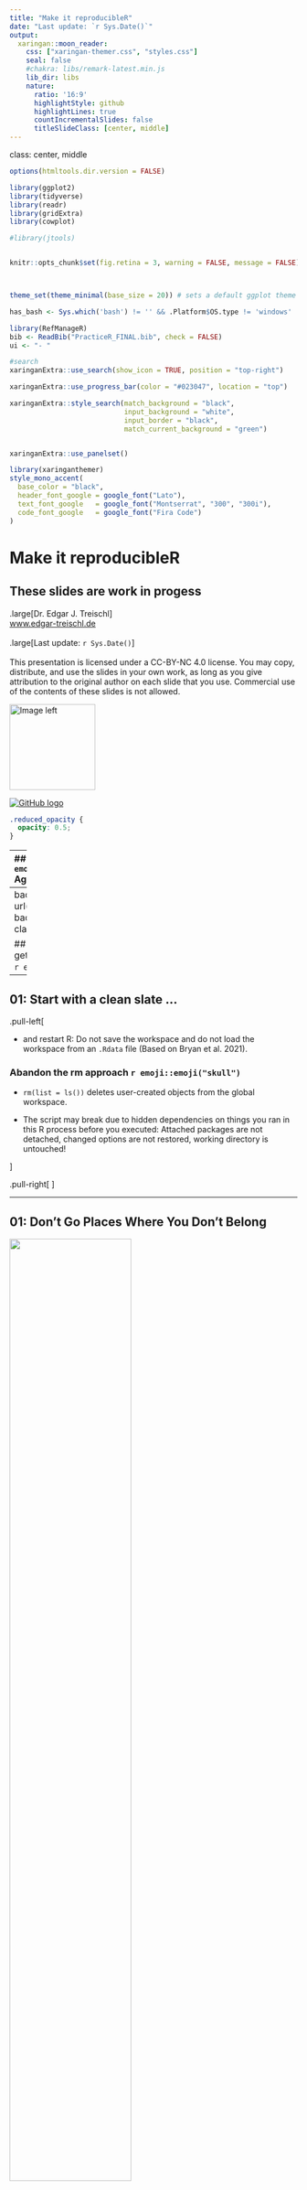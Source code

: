 ```yaml
---
title: "Make it reproducibleR"
date: "Last update: `r Sys.Date()`"
output:
  xaringan::moon_reader:
    css: ["xaringan-themer.css", "styles.css"] 
    seal: false
    #chakra: libs/remark-latest.min.js
    lib_dir: libs
    nature:
      ratio: '16:9'
      highlightStyle: github
      highlightLines: true
      countIncrementalSlides: false
      titleSlideClass: [center, middle]
---
```


class: center, middle



```r
options(htmltools.dir.version = FALSE)

library(ggplot2)
library(tidyverse)
library(readr)
library(gridExtra)
library(cowplot)

#library(jtools)


knitr::opts_chunk$set(fig.retina = 3, warning = FALSE, message = FALSE)



theme_set(theme_minimal(base_size = 20)) # sets a default ggplot theme

has_bash <- Sys.which('bash') != '' && .Platform$OS.type != 'windows'

library(RefManageR)
bib <- ReadBib("PracticeR_FINAL.bib", check = FALSE)
ui <- "- "
```




```r
#search
xaringanExtra::use_search(show_icon = TRUE, position = "top-right")

xaringanExtra::use_progress_bar(color = "#023047", location = "top")

xaringanExtra::style_search(match_background = "black",
                            input_background = "white",
                            input_border = "black",
                            match_current_background = "green")


xaringanExtra::use_panelset()

```


```r
library(xaringanthemer)
style_mono_accent(
  base_color = "black",
  header_font_google = google_font("Lato"),
  text_font_google   = google_font("Montserrat", "300", "300i"),
  code_font_google   = google_font("Fira Code")
)
```



  
# Make it reproducibleR
## These slides are work in progess

.large[Dr. Edgar J. Treischl] <br>
<a href="http://www.edgar-treischl.de" target="_blank">www.edgar-treischl.de</a>
<br/>
<br/>
.large[Last update: `r Sys.Date()`]
<br/>
<br/>
This presentation is licensed under a CC-BY-NC 4.0 license.
You may copy, distribute, and use the slides in your own work, as long as you give attribution to the original author on each slide that you use. Commercial use of the contents of these slides is not allowed.

<div class="remark-footer">
  <!-- Left-aligned image -->
  <img src="images/by-nceu.png" alt="Image left" width="150px" class="footer-left"/>
  
  <!-- Right-aligned GitHub logo -->
  <a href="https://github.com/edgar-treischl/Workshop_GitHubIntro" target="_blank">
    <img src="https://github.githubassets.com/assets/GitHub-Mark-ea2971cee799.png" 
         alt="GitHub logo" class="footer-right"/>
  </a>
</div>




```css
.reduced_opacity {
  opacity: 0.5;
}
```


---
## `r emoji::emoji("schedule")` Agenda





.pull-left[


### `r emoji::emoji("one")` Develop
### `r emoji::emoji("two")`  Build
### `r emoji::emoji("three")`  Document
### `r emoji::emoji("four")`  Deploy





]

.pull-right[


]




---
background-image: url("images/hitrobin.gif")
background-size: cover
class: bottom, center



## .white[Develop, but get rid of bad habits first `r emoji::emoji("smile")`] 



---
## 01: Start with a clean slate ...

.pull-left[

- and restart R: Do not save the workspace and do not load the workspace from an `.Rdata` file (Based on Bryan et al. 2021). 


### Abandon the rm approach `r emoji::emoji("skull")`

- `rm(list = ls())` deletes user-created objects from the global workspace.

- The script may break due to hidden dependencies on things you ran in this R process before you executed: Attached packages are not detached, changed options are not restored, working directory is untouched!





]

.pull-right[
<figure>
    <img src="https://rstats.wtf/img/rstudio-workspace.png" style="width: 100%"/>
</figure>
]


---

## 01: Don't Go Places Where You Don't Belong

<img src="images/drake.png" style="width: 65%"/>


---

## 01: Fix paths with the here package

### Abandon absolute paths, they will break anyway `r emoji::emoji("skull")`



```r
#Don't:
readr::read_csv("~/Documents/Berichte/orig/104_data.csv")
```

Create a project and use the `here` package:

```r
#Here returns the path to the project
here::here()
```


```r
#Create a path to the data file
here::here("data", "descriptive_title.csv")
```









---


## 01: R vs. Rmd

### `r emoji::emoji("finger")` Code lives in R, Code and Text in Rmd files

If you need to create a document from a source code, run:

```r
#spin converts an R script to an Rmd file
knitr::spin("script.R")
```

- Roxygen comments will be treated as text (more about that later)
- Add yaml header to the script to control the output


If you need to extract the code from an Rmd file, run:


```r
#Extracts R code chunks from Rmd files
knitr::purl()
```

- Adjust the level of extraction with the `documentation` parameter (e.g., code only)
- Set `purl = FALSE` to avoid the extraction of code chunks



---
background-image: url("images/away.gif")
background-size: cover
class: bottom, center


# .red[Keep your version under control] 

---
background-image: url(https://github.githubassets.com/assets/GitHub-Mark-ea2971cee799.png)
background-position: 90% 5%
background-size: 8%

## 01: Git(Hub)

### Track changes over time

<figure>
    <a href="https://r-pkgs.org" target="_blank"><img src="https://edgar-treischl.github.io/Workshop_GitHubIntro/images/Fig_0901.png" alt="www.edgar-treischl.de" width="95%"/> <figcaption style = "color: darkgray;">'Hadley Wickham and Jennifer Bryan'</figcaption>
</figure>



---
background-image: url(https://styler.r-lib.org/reference/figures/logo.png)
background-position: 90% 5%
background-size: 8%

## 01: Develop With Style(r)


.pull-left[

<div class="info-box">
  <i>`r emoji::emoji("lightning")`️️</i> "styler formats your code according to the tidyverse style guide (https://style.tidyverse.org) (or your custom style guide) so you can direct your attention to the content of your code".
</div>


]

.pull-right[

```r
styler::style_text(
  "myFunction<-function( x,y){
  if(sum( x , y )==10){
    print( 'Sum is correct!' )
  }
}"
)

```

]








---
background-image: url(https://github.com/r-lib/lintr/blob/main/man/figures/logo.png)
background-position: 90% 5%
background-size: 8%

## 01: Lint

<br/>

.pull-left[

<div class="info-box">
  <i>`r emoji::emoji("lightning")`️</i>"lintr provides static code analysis for R. It checks for adherence to a given style, identifying syntax errors and possible semantic issues, then reports them to you so you can take action. ".
</div>


]

.pull-right[

```r
lintr::lint(text = 'myFunction <- function(x, y) {
  if (sum(x, y) == 10) {
    print("Sum is correct!")
  }
}')
```

]








---
background-image: url("images/gotham.gif")
background-size: cover
class: bottom, center


## .white[Let's build ... `r emoji::emoji("evil")`] 


---
## 02 Build: R Packages

.pull-left[


- *Reusability and Distribution*: Make sure everything is under the hood and share with the world. Plus: simplifies version control, dependency management, and installation
- *Organization and Maintainability*: A package encourages a clean and organized structure for your code (functions, documentation, tests), making it easier to maintain, update, and extend over time.

- *Documentation*: A package allows you to include automatic documentation (help files, website, vignettes) , making it much easier for others - and the future yourself - to understand how it works.


]

.pull-right[
<figure>
    <a href="https://r-pkgs.org" target="_blank"><img src="https://r-pkgs.org/images/cover-2e-small.png" alt="www.edgar-treischl.de" width="65%"/> <figcaption style = "color: darkgray;">'Hadley Wickham and Jennifer Bryan'</figcaption>
</figure>
]



---
## 02 Build: usethis

.pull-left[

### Automate package and project setup with usethis

```r
#Create a new package
usethis::create_package("path/to/package")
```

```r
#Add a package in the DESCRIPTION file
usethis::use_package("ggplot2")
```


```r
#Add a readme file
usethis::use_readme_rmd()
```


]

.pull-right[
<figure>
    <a href="https://usethis.r-lib.org/" target="_blank"><img src="https://usethis.r-lib.org/logo.png" alt="www.edgar-treischl.de" width="65%" align="center"/>
</figure>
]


---
background-image: url(https://usethis.r-lib.org/logo.png)
background-position: 90% 5%
background-size: 8%
## 02 Build: Github Actions

.pull-left[

Continuous Integration/Continuous Deployment:

1. *Reliability via Automated Testing*: We can automatically run tests on every commit, ensuring that code changes don't break functionality.

2. *Consistent Environments*: CI/CD pipelines define reproducible environments, ensuring that the code runs the same way on every machine, regardless the local setup.

3. *Effortless Deployment*: With GitHub Actions, you can automate the deployment of R Markdown reports, Shiny apps, R packages, and so on.

]

.pull-right[

```yaml
# Workflow from: https://github.com/r-lib/actions/tree/v2/examples

on:
  push:
    branches: [main, master]
  pull_request:
    branches: [main, master]

name: R-CMD-check

jobs:
  R-CMD-check:
    runs-on: ubuntu-latest
    env:
      GITHUB_PAT: ${{ secrets.GITHUB_TOKEN }}
      R_KEEP_PKG_SOURCE: yes
    steps:
      - uses: actions/checkout@v3

...
```

]


---
background-image: url(https://usethis.r-lib.org/logo.png)
background-position: 90% 5%
background-size: 8%

## 02: Github Actions and usethis



Usethis has predefined workflows for:

```r
usethis::use_github_action()

# Which action do you want to add? (0 to exit)
# (See <https://github.com/r-lib/actions/tree/v2/examples> for other options) 
# 
# 1: check-standard: Run `R CMD check` on Linux, macOS, and Windows
# 2: test-coverage: Compute test coverage and report to https://about.codecov.io
# 3: pr-commands: Add /document and /style commands for pull requests
```


---
background-image: url("images/test.gif")
background-size: cover
class: bottom, center

# .black[... but don't forget to test `r emoji::emoji("silly")`] 


---
background-image: url(https://testthat.r-lib.org/logo.png)
background-position: 90% 5%
background-size: 8%
## 02: testthat

<br/>

<div class="info-box">
  <i>`r emoji::emoji("lightning")`</i> "Testing your code can be painful and tedious, but it greatly increases the quality of your code. testthat tries to make testing as fun as possible, so that you get a visceral satisfaction from writing tests. Testing should be addictive, so you do it all the time."
</div>

<br/>

.pull-left[

```r
#Set up the test infrastructure
# And build a test
usethis::use_test("name")
```

]

.pull-right[

<img src="images/testRStudio.png" style="width: 90%"/>

]


---
background-image: url(https://covr.r-lib.org/reference/figures/logo.png)
background-position: 90% 5%
background-size: 8%
## 02 Build: covr


.panelset[

.panel[.panel-name[Test Coverage]

.pull-left[

<div class="info-box">
  <i>`r emoji::emoji("lightning")`️</i>"Track test coverage for your R package and view reports locally or (optionally) upload the results to codecov or coveralls."
</div>




]
.pull-right[
```r
# Inspect the test coverage
covr::report()
```

]


]

.panel[.panel-name[Report]

<img src="images/covr1.png" style="width: 50%"/>

]

.panel[.panel-name[Tracked Source]
 <img src="images/covr.png" style="width: 80%"/>
]

.panel[.panel-name[...]

- Work together
- Host websites for projects
- GitHub Gist
- ...

]
]





---
background-image: url("images/ordinary.gif")
background-size: cover
class: bottom, center


## .red[Documentation] 


---
background-image: url(https://roxygen2.r-lib.org/logo.png)
background-position: 90% 5%
background-size: 8%
## 03 Document: roxygen2

.pull-left[

### Describe your functions and ...

<div class="info-box">
  <i>`r emoji::emoji("wand")`️</i> "... roxygen2 will process your source code and comments to automatically generate .Rd files in man/, NAMESPACE, and, if needed, the Collate field in DESCRIPTION.". (XX et al.)
</div>



- Help files for your functions will be available

- The pkgdown package will use the roxygen2 comments to create a website for your package

]

.pull-right[


```r
#' Function title
#' 
#' @description What does this `add` function.
#' 
#' @param x Function parameter.
#' @param y Function parameter.
#'
#' @return A number.
#'
#' @examples
#' add(1, 1)

#' @export
add <- function(x, y) {
  x + y
}
```

]

---


## 03 Document: pkgdown

.pull-left[

<div class="info-box">
  <i>`r emoji::emoji("lightning")`️</i> "The goal of pkgdown is to make it easy to make an elegant and useful package website with a minimum of work. You can get a basic website up and running in just a couple of minutes. If you’re using GitHub, we recommend setting up pkgdown and GitHub actions to automatically build and publish your site". (Wickham et al.)
</div>


]

.pull-right[
<figure>
    <a href="https://pkgdown.r-lib.org" target="_blank"><img src="https://pkgdown.r-lib.org/logo.png" alt="https://pkgdown.r-lib.org" width="50%" align="right"/>
</figure>
]

<br>








---
background-image: url(https://pkgdown.r-lib.org/logo.png)
background-position: 90% 5%
background-size: 8%

## 03 Document: pkgdown
<br>
<br>
<img src="images/pkgdown.png" style="width: 90%"/>



---
background-image: url(https://pkgdown.r-lib.org/logo.png)
background-position: 90% 5%
background-size: 8%

## 03 Document: pkgdown

### Create a pkgdown website via:

.pull-left[

```r
#usethis creates config file: => _pkgdown.yml config file
usethis::use_pkgdown()

#Build the website via:
pkgdown::build_site()
```

### `r emoji::emoji("rocket")` via GitHub Actions:

```r
#Add corresponding GHA to deploy each time you push to GitHub
usethis::use_pkgdown_github_pages
```




]

.pull-right[

```yaml
# _pkgdown.yml
url: https://edgar-treischl.github.io/ProjectX/
template:
  bootstrap: 5
  bootswatch: litera
  bslib:
    base_font: {google: "Solway"}
    heading_font: {google: "Solway"}
navbar:
...
```


]





---
background-image: url("images/wash.gif")
background-size: contain
class: bottom, center



<br>
## .white[Deploy] 


---
## 04 Deploy: The renv package

<div class="info-box">
  <i>`r emoji::emoji("lightning")`</i> "The renv package helps you create reproducible environments for your R projects. Use renv to make your R projects more isolated, portable and reproducible.
</div>

.pull-left[

- Isolated: Installing a new or updated package for one project won’t break your other projects, and vice versa.

- Portable: Easily transport your projects from one computer to another, even across different platforms.

- Reproducible: renv records the exact package versions you depend on, and ensures those exact versions are the ones that get installed." (Ushey and Wickham)

]

.pull-right[
<figure>
    <a href="https://rstudio.github.io/renv/index.html" target="_blank"><img src="https://rstudio.github.io/renv/logo.svg" alt="The renv package" width="65%"/>
</figure>
]


---
background-image: url(https://rstudio.github.io/renv/logo.svg)
background-position: 90% 5%
background-size: 8%

## 04 Deploy: Control the R environment

.pull-left[

- Use `renv::init()` to initiate a new project:
  - Gives you the power of isolation because it creates a project library 
  - Creates a .Rprofile file to load the renv library as long as renv is active
  - The package creates a renv.lock with metadata about every project package so that it can be installed on a new machine

- Use `renv::snapshot()` to create a snapshot of the project environment

- Use `renv::restore()` to restore the project environment





]

.pull-right[

<figure>
    <a href="https://rstudio.github.io/renv/index.html" target="_blank"><img src="https://rstudio.github.io/renv/articles/renv.png" alt="www.edgar-treischl.de" width="95%"/>
</figure>


]


---
## 04 Deploy: lockfile example

```shell
  "R": {
    "Version": "4.4.1",
    "Repositories": [
      {
        "Name": "CRAN",
        "URL": "https://cloud.r-project.org"
      }
    ]
  },
  "Packages": {
    "markdown": {
      "Package": "markdown",
      "Version": "1.0",
      "Source": "Repository",
      "Repository": "CRAN",
      "Hash": "4584a57f565dd7987d59dda3a02cfb41"}
    }
```


---
## 04 Deploy: sessioninfo

```r
mysession <- sessioninfo::session_info()
mysession$platform
```


Set the parameter: `to_file = "session.log"`  to export a log file


---
## Control the R environment
### sessioninfo


```r
sessioninfo::session_info(info = "external")
```

```bash
═ Session info ═══════════════════════════════════════════════════════════════
─ External software ──────────────────────────────────────────────────────────
 setting        value
 cairo          1.17.6
 cairoFT
 pango          1.50.14
 png            1.6.40
 jpeg           9.5
 tiff           LIBTIFF, Version 4.5.0
 tcl            8.6.13
 curl           8.7.1
 ...
──────────────────────────────────────────────────────────────────────────────

```



---
background-image: url(https://rocker-project.org/img/rocker.png)
background-position: 90% 5%
background-size: 8%

## 04 Deploy: docker/rocker

.pull-left[

Create, deploy, and run applications in containers via Docker:

- Container: A standard unit of software that packages up code and all its dependencies so the application runs quickly and reliably from one computing environment to another.

- Dockerfile: A text document that contains all the commands a user could call on the command line to assemble an image.

- Rocker: A project that provides different Docker images for R. Those bundles include the OS, R, (RStudio), and packages.





]

.pull-right[

```shell
# Use a base R image from rocker project (official R Docker image)
FROM rocker/r-ver:4.4.1

# Set a working directory in the container
WORKDIR /app

# Copy a simple R script into the container
COPY hello.R .

# Install necessary R packages (e.g., ggplot2)
RUN R -e "install.packages(c('ggplot2'), repos='https://cloud.r-project.org/')"

# Set the entry point to run the R script
ENTRYPOINT ["Rscript", "hello.R"]
  
```


]
















---
class: center, middle

.left-column[

## Keep in touch

#### <a href="https://edgar-treischl.de" target="_blank"><img src="https://avatars.githubusercontent.com/u/77931249?s=400&u=eaf1d0871b643dd32cc0ff9f777edef28e6569a8&v=4" alt="www.edgar-treischl.de" width="25%"/><br/>www.edgar-treischl.de</a>
<br/>

#### <a href="https://github.com/edgar-treischl/Workshop_GitHubIntro" target="_blank"><img src="https://github.githubassets.com/assets/GitHub-Mark-ea2971cee799.png" alt="https://github.com/edgar-treischl" width="30%"/><br/>edgar-treischl</a>


]

.right-column[


## Thank you for your attention!
<br/>

<img src="images/allison_horst.png" style="width: 30%"/>

]







---

## References


```r

print(bib[key = "chacon_pro_2014"], 
  .opts = list(check.entries = FALSE, 
               style = "html", 
               bib.style = "authoryear"))


print(bib[key = "shiny"], 
  .opts = list(check.entries = TRUE, 
               style = "html", 
               bib.style = "authoryear"))

print(bib[key = "treischl_practice_2023"], 
  .opts = list(check.entries = FALSE, 
               style = "html", 
               bib.style = "authoryear"))

print(bib[key = "usethis"], 
  .opts = list(check.entries = FALSE, 
               style = "html", 
               bib.style = "authoryear"))

print(bib[key = "roxygen2"], 
  .opts = list(check.entries = FALSE, 
               style = "html", 
               bib.style = "authoryear"))

print(bib[key = "devtools"], 
  .opts = list(check.entries = FALSE, 
               style = "html", 
               bib.style = "authoryear"))

```



















